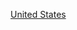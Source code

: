 {{Commons category|1927 establishments in the United States}}
{{estcatCountry|192|7|美國|United States}}

[[Category:1927年北美洲建立|United States]]